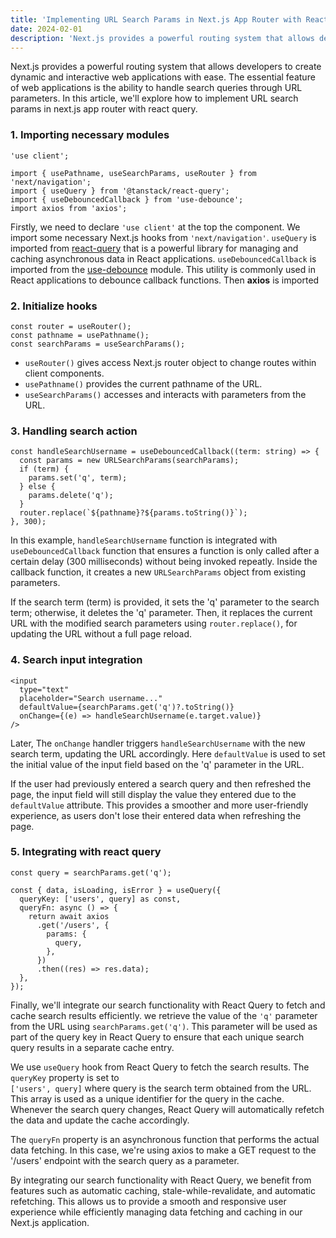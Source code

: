 ```yaml
---
title: 'Implementing URL Search Params in Next.js App Router with React Query.'
date: 2024-02-01
description: 'Next.js provides a powerful routing system that allows developers to create dynamic and interactive web applications with ease.'
---
```


Next.js provides a powerful routing system that allows developers to create dynamic and interactive web
applications with ease. The essential feature of web applications is the ability to handle search queries
through URL parameters. In this article, we'll explore how to implement URL search params in next.js app router
with react query.

### 1. Importing necessary modules

```tsx
'use client';

import { usePathname, useSearchParams, useRouter } from 'next/navigation';
import { useQuery } from '@tanstack/react-query';
import { useDebouncedCallback } from 'use-debounce';
import axios from 'axios';
```

Firstly, we need to declare `'use client'` at the top the component. We import some necessary Next.js hooks
from `'next/navigation'`. `useQuery` is imported from [react-query](https://tanstack.com/query/latest/docs/framework/react/overview)
that is a powerful library for managing and caching asynchronous data in React applications.
`useDebouncedCallback` is imported from the [use-debounce](https://www.npmjs.com/package/use-debounce)
module. This utility is commonly used in React applications to debounce callback functions. Then **axios** is
imported

### 2. Initialize hooks

```tsx
const router = useRouter();
const pathname = usePathname();
const searchParams = useSearchParams();
```

- `useRouter()` gives access Next.js router object to change routes within client components.
- `usePathname()` provides the current pathname of the URL.
- `useSearchParams()` accesses and interacts with parameters from the URL.

### 3. Handling search action

```tsx
const handleSearchUsername = useDebouncedCallback((term: string) => {
  const params = new URLSearchParams(searchParams);
  if (term) {
    params.set('q', term);
  } else {
    params.delete('q');
  }
  router.replace(`${pathname}?${params.toString()}`);
}, 300);
```

In this example, `handleSearchUsername` function is integrated with `useDebouncedCallback` function that ensures
a function is only called after a certain delay (300 milliseconds) without being invoked repeatly. Inside the
callback function, it creates a new `URLSearchParams` object from existing parameters.

If the search term (term) is provided, it sets the 'q' parameter to the search term; otherwise, it deletes the
'q' parameter. Then, it replaces the current URL with the modified search parameters using `router.replace()`,
for updating the URL without a full page reload.

### 4. Search input integration

```tsx
<input
  type="text"
  placeholder="Search username..."
  defaultValue={searchParams.get('q')?.toString()}
  onChange={(e) => handleSearchUsername(e.target.value)}
/>
```

Later, The `onChange` handler triggers `handleSearchUsername` with the new search term, updating the URL accordingly.
Here `defaultValue` is used to set the initial value of the input field based on the 'q' parameter in the URL.

If the user had previously entered a search query and then refreshed the page, the input field will still display
the value they entered due to the `defaultValue` attribute. This provides a smoother and more user-friendly experience, as users don't lose their entered data when refreshing the page.

### 5. Integrating with react query

```tsx
const query = searchParams.get('q');

const { data, isLoading, isError } = useQuery({
  queryKey: ['users', query] as const,
  queryFn: async () => {
    return await axios
      .get('/users', {
        params: {
          query,
        },
      })
      .then((res) => res.data);
  },
});
```

Finally, we'll integrate our search functionality with React Query to fetch and cache search results efficiently.
we retrieve the value of the `'q'` parameter from the URL using `searchParams.get('q')`.
This parameter will be used as part of the query key in React Query to ensure that each unique search query
results in a separate cache entry.

We use `useQuery` hook from React Query to fetch the search results. The `queryKey` property is set to \
`['users', query]` where query is the search term obtained from the URL. This array is used as a unique identifier
for the query in the cache. Whenever the search query changes, React Query will automatically refetch the data
and update the cache accordingly.

The `queryFn` property is an asynchronous function that performs the actual data fetching. In this case, we're
using axios to make a GET request to the '/users' endpoint with the search query as a parameter.

By integrating our search functionality with React Query, we benefit from features such as automatic caching,
stale-while-revalidate, and automatic refetching. This allows us to provide a smooth and responsive user
experience while efficiently managing data fetching and caching in our Next.js application.
